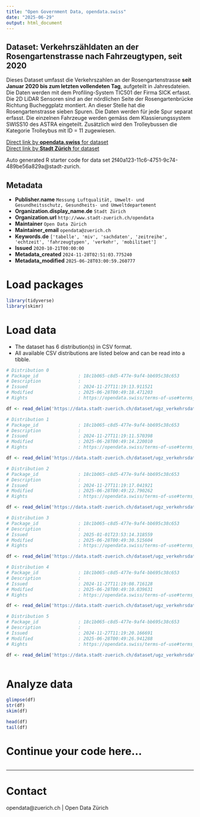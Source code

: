 ```yaml
---
title: "Open Government Data, opendata.swiss"
date: "2025-06-29"
output: html_document
---
```


## Dataset: Verkehrszähldaten an der Rosengartenstrasse nach Fahrzeugtypen, seit 2020


Dieses Dataset umfasst die Verkehrszahlen an der Rosengartenstrasse **seit Januar 2020 bis zum letzten vollendeten Tag**, aufgeteilt in Jahresdateien. Die Daten werden mit dem Profiling-System TIC501 der Firma SICK erfasst. Die 2D LiDAR Sensoren sind an der nördlichen Seite der Rosengartenbrücke Richtung Bucheggplatz montiert. An dieser Stelle hat die Rosengartenstrasse sieben Spuren. Die Daten werden für jede Spur separat erfasst.
Die einzelnen Fahrzeuge werden gemäss dem Klassierungssystem SWISS10 des ASTRA eingeteilt. Zusätzlich wird den Trolleybussen die Kategorie Trolleybus mit ID = 11 zugewiesen.


[Direct link by **opendata.swiss** for dataset](https://opendata.swiss/de/dataset/verkehrszahldaten-an-der-rosengartenstrasse-nach-fahrzeugtypen-seit-2020)<br>
[Direct link by **Stadt Zürich** for dataset](https://data.stadt-zuerich.ch/dataset/ugz_verkehrsdaten_stundenwerte_rosengartenbruecke)

Auto generated R starter code for data set 2f40a123-11c6-4751-9c74-489be56a829a@stadt-zurich.

## Metadata

- **Publisher.name** `Messung Luftqualität, Umwelt- und Gesundheitsschutz, Gesundheits- und Umweltdepartement`
- **Organization.display_name.de** `Stadt Zürich`
- **Organization.url** `http://www.stadt-zuerich.ch/opendata`
- **Maintainer** `Open Data Zürich`
- **Maintainer_email** `opendata@zuerich.ch`
- **Keywords.de** `['tabelle', 'miv', 'sachdaten', 'zeitreihe', 'echtzeit', 'fahrzeugtypen', 'verkehr', 'mobilitaet']`
- **Issued** `2020-10-21T00:00:00`
- **Metadata_created** `2024-11-28T02:51:03.775240`
- **Metadata_modified** `2025-06-28T03:00:59.260777`


# Load packages

```r

library(tidyverse)
library(skimr)

```

# Load data

-   The dataset has 6 distribution(s) in CSV format.
-   All available CSV distributions are listed below and can be read into a tibble.

```r

# Distribution 0
# Package_id               : 18c1b065-c8d5-477e-9af4-bb695c38c653
# Description              : 
# Issued                   : 2024-11-27T11:19:13.911521
# Modified                 : 2025-06-28T00:49:18.471203
# Rights                   : https://opendata.swiss/terms-of-use#terms_open

df <- read_delim('https://data.stadt-zuerich.ch/dataset/ugz_verkehrsdaten_stundenwerte_rosengartenbruecke/download/ugz_ogd_traffic_rosengartenbruecke_h1_2022.csv')

# Distribution 1
# Package_id               : 18c1b065-c8d5-477e-9af4-bb695c38c653
# Description              : 
# Issued                   : 2024-11-27T11:19:11.570398
# Modified                 : 2025-06-28T00:49:14.220010
# Rights                   : https://opendata.swiss/terms-of-use#terms_open

df <- read_delim('https://data.stadt-zuerich.ch/dataset/ugz_verkehrsdaten_stundenwerte_rosengartenbruecke/download/ugz_ogd_traffic_rosengartenbruecke_h1_2021.csv')

# Distribution 2
# Package_id               : 18c1b065-c8d5-477e-9af4-bb695c38c653
# Description              : 
# Issued                   : 2024-11-27T11:19:17.041921
# Modified                 : 2025-06-28T00:49:22.790262
# Rights                   : https://opendata.swiss/terms-of-use#terms_open

df <- read_delim('https://data.stadt-zuerich.ch/dataset/ugz_verkehrsdaten_stundenwerte_rosengartenbruecke/download/ugz_ogd_traffic_rosengartenbruecke_h1_2023.csv')

# Distribution 3
# Package_id               : 18c1b065-c8d5-477e-9af4-bb695c38c653
# Description              : 
# Issued                   : 2025-01-01T23:53:14.318559
# Modified                 : 2025-06-28T00:49:30.515604
# Rights                   : https://opendata.swiss/terms-of-use#terms_open

df <- read_delim('https://data.stadt-zuerich.ch/dataset/ugz_verkehrsdaten_stundenwerte_rosengartenbruecke/download/ugz_ogd_traffic_rosengartenbruecke_h1_2025.csv')

# Distribution 4
# Package_id               : 18c1b065-c8d5-477e-9af4-bb695c38c653
# Description              : 
# Issued                   : 2024-11-27T11:19:08.716128
# Modified                 : 2025-06-28T00:49:10.039631
# Rights                   : https://opendata.swiss/terms-of-use#terms_open

df <- read_delim('https://data.stadt-zuerich.ch/dataset/ugz_verkehrsdaten_stundenwerte_rosengartenbruecke/download/ugz_ogd_traffic_rosengartenbruecke_h1_2020.csv')

# Distribution 5
# Package_id               : 18c1b065-c8d5-477e-9af4-bb695c38c653
# Description              : 
# Issued                   : 2024-11-27T11:19:20.166691
# Modified                 : 2025-06-28T00:49:26.941288
# Rights                   : https://opendata.swiss/terms-of-use#terms_open

df <- read_delim('https://data.stadt-zuerich.ch/dataset/ugz_verkehrsdaten_stundenwerte_rosengartenbruecke/download/ugz_ogd_traffic_rosengartenbruecke_h1_2024.csv')



```

# Analyze data

```r

glimpse(df)
str(df)
skim(df)

head(df)
tail(df)

```

# Continue your code here...

```r

```

------------------------------------------------------------------------

# Contact

opendata@zuerich.ch | Open Data Zürich
